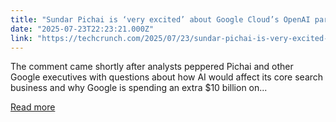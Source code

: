 ```yaml
---
title: "Sundar Pichai is ‘very excited’ about Google Cloud’s OpenAI partnership"
date: "2025-07-23T22:23:21.000Z"
link: "https://techcrunch.com/2025/07/23/sundar-pichai-is-very-excited-about-google-clouds-openai-partnership/"
---
```


The comment came shortly after analysts peppered Pichai and other Google executives with questions about how AI would affect its core search business and why Google is spending an extra $10 billion on...

[Read more](https://techcrunch.com/2025/07/23/sundar-pichai-is-very-excited-about-google-clouds-openai-partnership/)
